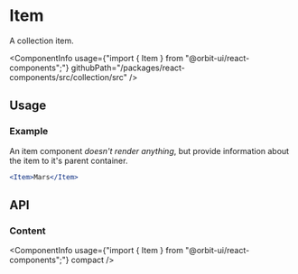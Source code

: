 
<Meta
    title="Collection/Item"
    id="item"
/>

# Item

<Tagline>A collection item.</Tagline>

<ComponentInfo
    usage={"import { Item } from \"@orbit-ui/react-components\";"}
    githubPath="/packages/react-components/src/collection/src"
/>

## Usage

### Example

An item component *doesn't render anything*, but provide information about the item to it's parent container.

```jsx
<Item>Mars</Item>
```

## API

### Content

<ComponentInfo
    usage={"import { Item } from \"@orbit-ui/react-components\";"}
    compact
/>

<ArgsTable of={InnerItem} sort="alpha" />
